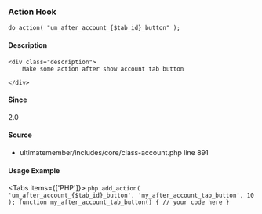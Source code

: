 
### Action Hook    
    
```
do_action( "um_after_account_{$tab_id}_button" );
```

#### Description
    <div class="description">
        Make some action after show account tab button
 
    </div>



#### Since
<div class="description">
2.0
</div>

#### Source
  - <Link href="/developer/files/includes-core-class-account#source-view.891">ultimatemember/includes/core/class-account.php</Link> <Link href="/developer/files/includes-core-class-account#source-view.891">line 891</Link>



#### Usage Example

<Tabs items={['PHP']}>
    <Tab>
    ```php
    add_action( 'um_after_account_{$tab_id}_button', 'my_after_account_tab_button', 10 );
 function my_after_account_tab_button() {
     // your code here
 }
    ```
    </Tab>
</Tabs>